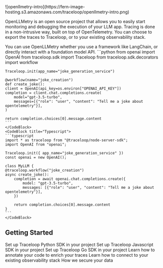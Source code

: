 <Frame>
![openllmetry-intro](https://fern-image-hosting.s3.amazonaws.com/traceloop/openllmetry-intro.png)
</Frame>

OpenLLMetry is an open source project that allows you to easily start monitoring and debugging the execution of your LLM app. Tracing is done in a non-intrusive way, built on top of OpenTelemetry. You can choose to export the traces to Traceloop, or to your existing observability stack.

<Callout intent="info">
You can use OpenLLMetry whether you use a framework like LangChain, or directly interact with a foundation model API.
</Callout>

<CodeBlocks>
    <CodeBlock title="Python">
    ```python
    from openai import OpenAI
    from traceloop.sdk import Traceloop
    from traceloop.sdk.decorators import workflow

    Traceloop.init(app_name="joke_generation_service")

    @workflow(name="joke_creation")
    def create_joke():
    client = OpenAI(api_key=os.environ["OPENAI_API_KEY"])
    completion = client.chat.completions.create(
        model="gpt-3.5-turbo",
        messages=[{"role": "user", "content": "Tell me a joke about opentelemetry"}],
    )

    return completion.choices[0].message.content
    ```
    </CodeBlock>
    <CodeBlock title="Typescript">
    ```typescript
    import * as traceloop from "@traceloop/node-server-sdk";
    import OpenAI from "openai";

    Traceloop.init({ app_name="joke_generation_service" })
    const openai = new OpenAI();

    class MyLLM {
    @traceloop.workflow("joke_creation")
    async create_joke():
        completion = await openai.chat.completions.create({
            model: "gpt-3.5-turbo",
            messages: [{"role": "user", "content": "Tell me a joke about opentelemetry"}],
        })

        return completion.choices[0].message.content
    }
    ```
    </CodeBlock>
</CodeBlocks>

## Getting Started

<Cards>
    <Card title="Start with Python" icon="fa-brands fa-python" href="/open-ll-metry/quick-start/python">
    Set up Traceloop Python SDK in your project
    </Card>
    <Card title="Start with Javascript / Typescript" icon="fa-brands fa-node" href="/open-ll-metry/quick-start/node-js">
    Set up Traceloop Javascript SDK in your project
    </Card>
    <Card title="Start with Go" icon="fa-brands fa-golang" href="/open-ll-metry/quick-start/go">
    Set up Traceloop Go SDK in your project
    </Card>
    <Card title="Workflows, Agents, and Tools" icon="fa-regular fa-code" href="/open-ll-metry/tracing/workflows-tasks-agents-and-tools">
    Learn how to annotate your code to enrich your traces
    </Card>
    <Card title="Integrations" icon="fa-regular fa-bars-staggered" href="/open-ll-metry/integrations/overview">
    Learn how to connect to your existing observability stack
    </Card>
    <Card title="Privacy" icon="fa-regular fa-shield" href="/open-ll-metry/privacy/prompts-completions-and-embeddings">
    How we secure your data
    </Card>
</Cards>

